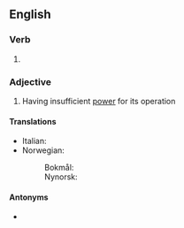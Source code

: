 ==English==

===Verb===
{{head|en|verb form}}

# {{en-past of|underpower}}

===Adjective===
{{en-adj}}

# Having insufficient [[power]] for its operation

====Translations====
{{trans-top}}
* Italian: {{t|it|sottopotenziato}}
* Norwegian:
*: Bokmål: {{t|nb|undermotorisert}}
*: Nynorsk: {{t|nn|undermotorisert}}
{{trans-mid}}
{{trans-bottom}}

====Antonyms====
* {{l|en|overpowered}}